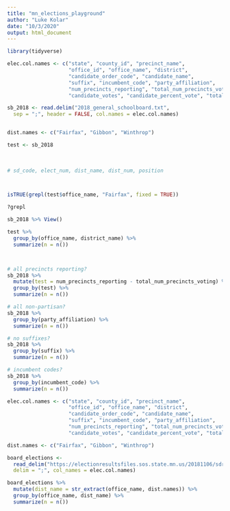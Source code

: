 ```yaml
---
title: "mn_elections_playground"
author: "Luke Kolar"
date: "10/3/2020"
output: html_document
---
```


```r
library(tidyverse)

```

```r

elec.col.names <- c("state", "county_id", "precinct_name",
                    "office_id", "office_name", "district", 
                    "candidate_order_code", "candidate_name",
                    "suffix", "incumbent_code", "party_affiliation",
                    "num_precincts_reporting", "total_num_precincts_voting",
                    "candidate_votes", "candidate_percent_vote", "total_race_votes")

sb_2018 <- read.delim("2018_general_schoolboard.txt", 
  sep = ";", header = FALSE, col.names = elec.col.names)


dist.names <- c("Fairfax", "Gibbon", "Winthrop")

test <- sb_2018
           
           
           
# sd_code, elect_num, dist_name, dist_num, position        



isTRUE(grepl(test$office_name, "Fairfax", fixed = TRUE))

?grepl

sb_2018 %>% View()

test %>% 
  group_by(office_name, district_name) %>% 
  summarize(n = n())



# all precincts reporting?
sb_2018 %>% 
  mutate(test = num_precincts_reporting - total_num_precincts_voting) %>% 
  group_by(test) %>% 
  summarize(n = n())

# all non-partisan?
sb_2018 %>% 
  group_by(party_affiliation) %>% 
  summarize(n = n())

# no suffixes?
sb_2018 %>% 
  group_by(suffix) %>% 
  summarize(n = n())

# incumbent codes?
sb_2018 %>% 
  group_by(incumbent_code) %>% 
  summarize(n = n())

```


```r

elec.col.names <- c("state", "county_id", "precinct_name",
                    "office_id", "office_name", "district", 
                    "candidate_order_code", "candidate_name",
                    "suffix", "incumbent_code", "party_affiliation",
                    "num_precincts_reporting", "total_num_precincts_voting",
                    "candidate_votes", "candidate_percent_vote", "total_race_votes")

dist.names <- c("Fairfax", "Gibbon", "Winthrop")

board_elections <- 
  read_delim("https://electionresultsfiles.sos.state.mn.us/20181106/sdrace.txt", 
  delim = ";", col_names = elec.col.names)

board_elections %>% 
  mutate(dist_name = str_extract(office_name, dist.names)) %>% 
  group_by(office_name, dist_name) %>% 
  summarize(n = n())
  


```



